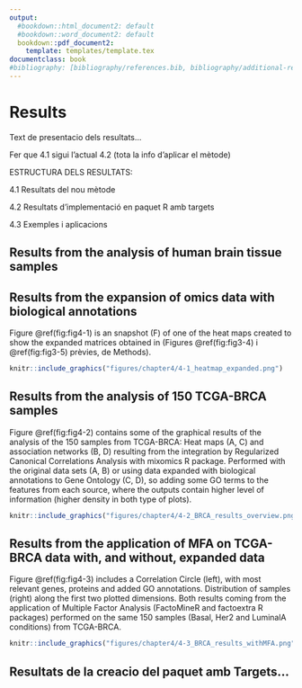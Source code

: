 ```yaml
---
output:
  #bookdown::html_document2: default
  #bookdown::word_document2: default
  bookdown::pdf_document2:
    template: templates/template.tex
documentclass: book
#bibliography: [bibliography/references.bib, bibliography/additional-references.bib]
---
```


# Results {#results}
\chaptermark{Results}
\minitoc <!-- this will include a mini table of contents-->

Text de presentacio dels resultats...

Fer que 4.1 sigui l'actual 4.2 (tota la info d'aplicar el mètode)


ESTRUCTURA DELS RESULTATS:

4.1 Resultats del nou mètode

4.2 Resultats d'implementació en paquet R amb targets

4.3 Exemples i aplicacions


## Results from the analysis of human brain tissue samples

## Results from the expansion of omics data with biological annotations

Figure \@ref(fig:fig4-1) is an snapshot (F) of one of the heat maps created to show the expanded matrices obtained in (Figures \@ref(fig:fig3-4) i \@ref(fig:fig3-5) prèvies, de Methods).

```r
knitr::include_graphics("figures/chapter4/4-1_heatmap_expanded.png")
```


## Results from the analysis of 150 TCGA-BRCA samples

Figure \@ref(fig:fig4-2) contains some of the graphical results of the analysis of the 150 samples from TCGA-BRCA: Heat maps (A, C) and association networks (B, D) resulting from the integration by Regularized Canonical Correlations Analysis with mixomics R package. Performed with the original data sets (A, B) or using data expanded with biological annotations to Gene Ontology (C, D), so adding some GO terms to the features from each source, where the outputs contain higher level of information (higher density in both type of plots).

```r
knitr::include_graphics("figures/chapter4/4-2_BRCA_results_overview.png")
```

## Results from the application of MFA on TCGA-BRCA data with, and without, expanded data

Figure \@ref(fig:fig4-3) includes a Correlation Circle (left), with most relevant genes, proteins and added GO annotations. Distribution of samples (right) along the first two plotted dimensions. Both results coming from the application of Multiple Factor Analysis (FactoMineR and factoextra R packages) performed on the same 150 samples (Basal, Her2 and LuminalA conditions) from TCGA-BRCA.

```r
knitr::include_graphics("figures/chapter4/4-3_BRCA_results_withMFA.png")
```

## Resultats de la creacio del paquet amb Targets...

\clearpage

